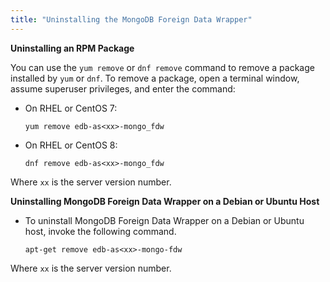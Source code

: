 ```yaml
---
title: "Uninstalling the MongoDB Foreign Data Wrapper"
---
```


<div id="uninstalling_the_mongo_data_adapter" class="registered_link"></div>

**Uninstalling an RPM Package**

You can use the `yum remove` or `dnf remove` command to remove a package installed by `yum` or `dnf`. To remove a package, open a terminal window, assume superuser privileges, and enter the command:

-   On RHEL or CentOS 7:

    `yum remove edb-as<xx>-mongo_fdw`

-   On RHEL or CentOS 8:

    `dnf remove edb-as<xx>-mongo_fdw`

Where `xx` is the server version number.

**Uninstalling MongoDB Foreign Data Wrapper on a Debian or Ubuntu Host**

-   To uninstall MongoDB Foreign Data Wrapper on a Debian or Ubuntu host, invoke the following command.

    `apt-get remove edb-as<xx>-mongo-fdw`

Where `xx` is the server version number.
